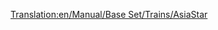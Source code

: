 [[Translation:en/Manual/Base Set/Trains/AsiaStar]]
{{en/Manual/Base Set/Trains/Trains|Image=[[File:en/Manual/Base Set/Trains/Asiastar.png]]
|Name="AsiaStar"
|Cost=£50,390 ($100,780)
|Speed=265 km/h (165 mph)
|Weight=94 t
|Power=8,000 hp (5.966 kW)
|Annual=£3,514 ($7,028)
|Designed=1992
|Lifespan=25
|Capacity=N/A
|Description=This is the fastest [[en/Manual/Base Set/Electrified railways|electric-rail]] locomotive in the game.  It comes as a pair of high-power electric locomotives - one on each end of the train.
|Real-life=This train is the Transport Tycoon equivalent of the [https://www.wikipedia.org/wiki/British%20Rail%20Class%20373 Eurostar (class 373)] train (which serves the Channel Tunnel), and later [https://www.wikipedia.org/wiki/TGV TGV] models.
}}